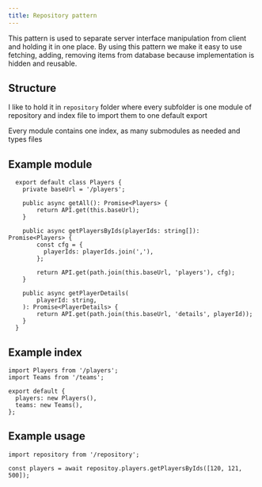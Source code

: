 ```yaml
---
title: Repository pattern
---
```


This pattern is used to separate server interface manipulation from client and holding it in one place. By using this pattern we
make it easy to use fetching, adding, removing items from database because implementation is hidden and reusable.


## Structure

I like to hold it in ```repository``` folder where every subfolder is one module of repository and index file to import them to one default export

Every module contains one index, as many submodules as needed and types files


## Example module

```tsx
  export default class Players {
    private baseUrl = '/players';

    public async getAll(): Promise<Players> {
        return API.get(this.baseUrl);
    }

    public async getPlayersByIds(playerIds: string[]): Promise<Players> {
        const cfg = {
          playerIds: playerIds.join(','),
        };

        return API.get(path.join(this.baseUrl, 'players'), cfg);
    }

    public async getPlayerDetails(
        playerId: string,
    ): Promise<PlayerDetails> {
        return API.get(path.join(this.baseUrl, 'details', playerId));
    }
  }
```

## Example index

```tsx
import Players from '/players';
import Teams from '/teams';

export default {
  players: new Players(),
  teams: new Teams(),
};
```

## Example usage

```tsx
import repository from '/repository';

const players = await repositoy.players.getPlayersByIds([120, 121, 500]);
```
